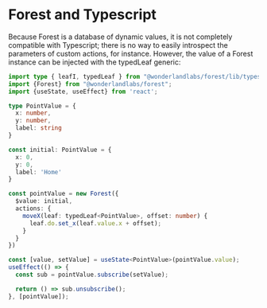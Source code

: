 # Forest and Typescript

Because Forest is a database of dynamic values, it is not completely compatible with Typescript; there is no
way to easily introspect the parameters of custom actions, for instance. However, the value of a Forest instance
can be injected with the typedLeaf generic:

````typescript
import type { leafI, typedLeaf } from "@wonderlandlabs/forest/lib/types";
import {Forest} from "@wonderlandlabs/forest";
import {useState, useEffect} from 'react';

type PointValue = {
  x: number,
  y: number,
  label: string
}

const initial: PointValue = {
  x: 0,
  y: 0,
  label: 'Home'
}

const pointValue = new Forest({
  $value: initial,
  actions: {
    moveX(leaf: typedLeaf<PointValue>, offset: number) {
      leaf.do.set_x(leaf.value.x + offset);
    }
  }
})

const [value, setValue] = useState<PointValue>(pointValue.value);
useEffect(() => {
  const sub = pointValue.subscribe(setValue);

  return () => sub.unsubscribe();
}, [pointValue]);

````
